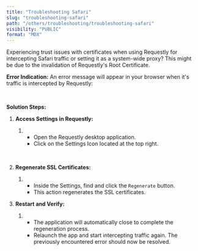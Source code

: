```yaml
---
title: "Troubleshooting Safari"
slug: "troubleshooting-safari"
path: "/others/troubleshooting/troubleshooting-safari"
visibility: "PUBLIC"
format: "MDX"
---
```


Experiencing trust issues with certificates when using Requestly for intercepting Safari traffic or setting it as a system-wide proxy? This might be due to the invalidation of Requestly's Root Certificate.

**Error Indication:** An error message will appear in your browser when it's traffic is intercepted by Requestly:

<img src="https://imagedelivery.net/IEMzXmjRvW0g933AN5ejrA/wwwnotionso-image-prod-files-secures3us-west-2amazonawscom-8e04dd23-74cd-4c44-8158-4238eac359d1-0a66faab-9671-4187-b55d-192c04226ed9-screenshot_2023-11-30_at_75745_pmpng/public" alt="" align="left" fullwidth="false" />

 

**Solution Steps:**

1. **Access Settings in Requestly:**

   1. * Open the Requestly desktop application.

      - Click on the Settings Icon located at the top right.

      <img src="https://imagedelivery.net/IEMzXmjRvW0g933AN5ejrA/wwwnotionso-image-prod-files-secures3us-west-2amazonawscom-8e04dd23-74cd-4c44-8158-4238eac359d1-e641b751-07b7-4bc6-a2b4-3ca84dabf685-screenshot_2023-11-30_at_72433_pmpng/public" alt="" align="left" fullwidth="false" />

       

2) **Regenerate SSL Certificates:**

   1. * Inside the Settings, find and click the `Regenerate` button.

      - This action regenerates the SSL certificates.

      <img src="https://imagedelivery.net/IEMzXmjRvW0g933AN5ejrA/wwwnotionso-image-prod-files-secures3us-west-2amazonawscom-8e04dd23-74cd-4c44-8158-4238eac359d1-bd07855a-16c7-4761-be3d-6664b9f9899e-screenshot_2023-11-30_at_74433_pmpng/public" alt="" align="left" fullwidth="false" />

3. **Restart and Verify:**

   1. * The application will automatically close to complete the regeneration process.

      - Relaunch the app and start intercepting traffic again. The previously encountered error should now be resolved.
